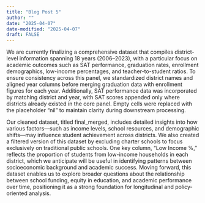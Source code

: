 ```yaml
---
title: "Blog Post 5"
author: ""
date: "2025-04-07"
date-modified: "2025-04-07"
draft: FALSE
---
```


We are currently finalizing a comprehensive dataset that compiles district-level information spanning 18 years (2006–2023), with a particular focus on academic outcomes such as SAT performance, graduation rates, enrollment demographics, low-income percentages, and teacher-to-student ratios. To ensure consistency across this panel, we standardized district names and aligned year columns before merging graduation data with enrollment figures for each year. Additionally, SAT performance data was incorporated by matching district and year, with SAT scores appended only where districts already existed in the core panel. Empty cells were replaced with the placeholder “nil” to maintain clarity during downstream processing.

Our cleaned dataset, titled final_merged, includes detailed insights into how various factors—such as income levels, school resources, and demographic shifts—may influence student achievement across districts. We also created a filtered version of this dataset by excluding charter schools to focus exclusively on traditional public schools. One key column, “Low Income %,” reflects the proportion of students from low-income households in each district, which we anticipate will be useful in identifying patterns between socioeconomic background and academic success. Moving forward, this dataset enables us to explore broader questions about the relationship between school funding, equity in education, and academic performance over time, positioning it as a strong foundation for longitudinal and policy-oriented analysis.